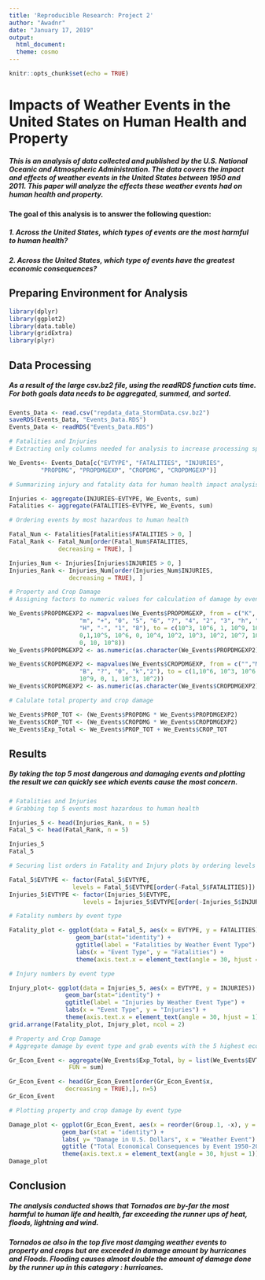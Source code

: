 ---
title: 'Reproducible Research: Project 2'
author: "Awadnr"
date: "January 17, 2019"
output:
  html_document: 
  theme: cosmo
---


```{r setup, include= FALSE}
knitr::opts_chunk$set(echo = TRUE)
```

# Impacts of Weather Events in the United States on Human Health and Property 
##### This is an analysis of data collected and published by the U.S. National Oceanic and Atmospheric Administration. The data covers the impact and effects of weather events in the United States between 1950 and 2011. This paper will analyze the effects these weather events had on human health and property. 
#### The goal of this analysis is to answer the following question:
##### 1. Across the United States, which types of events are the most harmful to human health?
##### 2. Across the United States, which type of events have the greatest economic consequences? 

## Preparing Environment for Analysis 
```{r, message=FALSE, warning=FALSE}
library(dplyr)
library(ggplot2)
library(data.table)
library(gridExtra)
library(plyr)
```

## Data Processing
##### As a result of the large csv.bz2 file, using the readRDS function cuts time. For both goals data needs to be aggregated, summed, and sorted.
```{r}
Events_Data <- read.csv("repdata_data_StormData.csv.bz2") 
saveRDS(Events_Data, "Events_Data.RDS")
Events_Data <- readRDS("Events_Data.RDS")
```

```{r}
# Fatalities and Injuries
# Extracting only columns needed for analysis to increase processing speed.

We_Events<- Events_Data[c("EVTYPE", "FATALITIES", "INJURIES", 
         "PROPDMG", "PROPDMGEXP", "CROPDMG", "CROPDMGEXP")]

# Summarizing injury and fatality data for human health impact analysis

Injuries <- aggregate(INJURIES~EVTYPE, We_Events, sum)
Fatalities <- aggregate(FATALITIES~EVTYPE, We_Events, sum)

# Ordering events by most hazardous to human health

Fatal_Num <- Fatalities[Fatalities$FATALITIES > 0, ]
Fatal_Rank <- Fatal_Num[order(Fatal_Num$FATALITIES, 
              decreasing = TRUE), ]

Injuries_Num <- Injuries[Injuries$INJURIES > 0, ]
Injuries_Rank <- Injuries_Num[order(Injuries_Num$INJURIES, 
                 decreasing = TRUE), ]
```

```{r}
# Property and Crop Damage
# Assigning factors to numeric values for calculation of damage by event type.

We_Events$PROPDMGEXP2 <- mapvalues(We_Events$PROPDMGEXP, from = c("K", "M","", "B", 
                    "m", "+", "0", "5", "6", "?", "4", "2", "3", "h", "7", 
                    "H", "-", "1", "8"), to = c(10^3, 10^6, 1, 10^9, 10^6, 
                    0,1,10^5, 10^6, 0, 10^4, 10^2, 10^3, 10^2, 10^7, 10^2, 
                    0, 10, 10^8))
We_Events$PROPDMGEXP2 <- as.numeric(as.character(We_Events$PROPDMGEXP2))

We_Events$CROPDMGEXP2 <- mapvalues(We_Events$CROPDMGEXP, from = c("","M", "K", "m", 
                    "B", "?", "0", "k","2"), to = c(1,10^6, 10^3, 10^6, 
                    10^9, 0, 1, 10^3, 10^2))
We_Events$CROPDMGEXP2 <- as.numeric(as.character(We_Events$CROPDMGEXP2))

# Calulate total property and crop damage

We_Events$PROP_TOT <- (We_Events$PROPDMG * We_Events$PROPDMGEXP2)
We_Events$CROP_TOT <- (We_Events$CROPDMG * We_Events$CROPDMGEXP2)
We_Events$Exp_Total <- We_Events$PROP_TOT + We_Events$CROP_TOT
```

## Results
##### By taking the top 5 most dangerous and damaging events and plotting the result we can quickly see which events cause the most concern. 
```{r}
# Fatalities and Injuries
# Grabbing top 5 events most hazardous to human health

Injuries_5 <- head(Injuries_Rank, n = 5)
Fatal_5 <- head(Fatal_Rank, n = 5)

Injuries_5
Fatal_5

# Securing list orders in Fatality and Injury plots by ordering levels

Fatal_5$EVTYPE <- factor(Fatal_5$EVTYPE, 
                  levels = Fatal_5$EVTYPE[order(-Fatal_5$FATALITIES)])
Injuries_5$EVTYPE <- factor(Injuries_5$EVTYPE, 
                     levels = Injuries_5$EVTYPE[order(-Injuries_5$INJURIES)])

# Fatality numbers by event type

Fatality_plot <- ggplot(data = Fatal_5, aes(x = EVTYPE, y = FATALITIES)) + 
                   geom_bar(stat="identity") +
                   ggtitle(label = "Fatalities by Weather Event Type") + 
                   labs(x = "Event Type", y = "Fatalities") +
                   theme(axis.text.x = element_text(angle = 30, hjust = 1))

# Injury numbers by event type

Injury_plot<- ggplot(data = Injuries_5, aes(x = EVTYPE, y = INJURIES)) + 
                geom_bar(stat="identity") +
                ggtitle(label = "Injuries by Weather Event Type") + 
                labs(x = "Event Type", y = "Injuries") +
                theme(axis.text.x = element_text(angle = 30, hjust = 1))
grid.arrange(Fatality_plot, Injury_plot, ncol = 2)  
```

```{r}
# Property and Crop Damage
# Aggregate damage by event type and grab events with the 5 highest economic consequences

Gr_Econ_Event <- aggregate(We_Events$Exp_Total, by = list(We_Events$EVTYPE), 
                 FUN = sum)

Gr_Econ_Event <- head(Gr_Econ_Event[order(Gr_Econ_Event$x, 
                decreasing = TRUE),], n=5)   
Gr_Econ_Event

# Plotting property and crop damage by event type

Damage_plot <- ggplot(Gr_Econ_Event, aes(x = reorder(Group.1, -x), y = x)) +
               geom_bar(stat = "identity") + 
               labs( y= "Damage in U.S. Dollars", x = "Weather Event") +
               ggtitle ("Total Economical Consequences by Event 1950-2011") +
               theme(axis.text.x = element_text(angle = 30, hjust = 1))
Damage_plot
```


## Conclusion 
##### The analysis conducted shows that Tornados are by-far the most harmful to human life and health, far exceeding the runner ups of heat, floods, lightning and wind. 
##### Tornados ae also in the top five most damging weather events to property and crops but are exceeded in damage amount by hurricanes and Floods. Flooding causes almost double the amount of damage done by the runner up in this catagory : hurricanes. 

